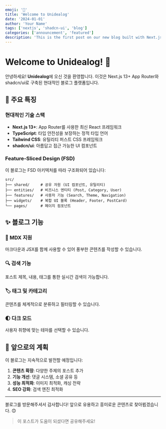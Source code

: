 ```yaml
---
emoji: '🎉'
title: 'Welcome to Unidealog'
date: '2024-01-01'
author: 'Your Name'
tags: ['nextjs', 'shadcn-ui', 'blog']
categories: ['announcement', 'featured']
description: 'This is the first post on our new blog built with Next.js and shadcn/ui.'
---
```


# Welcome to Unidealog! 🎉

안녕하세요! **Unidealog**에 오신 것을 환영합니다. 이것은 Next.js 13+ App Router와 shadcn/ui로 구축된 현대적인 블로그 플랫폼입니다.

## 🚀 주요 특징

### 현대적인 기술 스택
- **Next.js 13+**: App Router를 사용한 최신 React 프레임워크
- **TypeScript**: 타입 안전성을 보장하는 정적 타입 언어
- **Tailwind CSS**: 유틸리티 퍼스트 CSS 프레임워크
- **shadcn/ui**: 아름답고 접근 가능한 UI 컴포넌트

### Feature-Sliced Design (FSD)
이 블로그는 FSD 아키텍처를 따라 구조화되어 있습니다:

```
src/
├── shared/     # 공유 자원 (UI 컴포넌트, 유틸리티)
├── entities/   # 비즈니스 엔티티 (Post, Category, User)
├── features/   # 사용자 기능 (Search, Theme, Navigation)
├── widgets/    # 복합 UI 블록 (Header, Footer, PostCard)
└── pages/      # 페이지 컴포넌트
```

## ✨ 블로그 기능

### 📝 MDX 지원
마크다운과 JSX를 함께 사용할 수 있어 풍부한 콘텐츠를 작성할 수 있습니다.

### 🔍 검색 기능
포스트 제목, 내용, 태그를 통한 실시간 검색이 가능합니다.

### 🏷️ 태그 및 카테고리
콘텐츠를 체계적으로 분류하고 필터링할 수 있습니다.

### 🌓 다크 모드
사용자 취향에 맞는 테마를 선택할 수 있습니다.

## 🎯 앞으로의 계획

이 블로그는 지속적으로 발전할 예정입니다:

1. **콘텐츠 확장**: 다양한 주제의 포스트 추가
2. **기능 개선**: 댓글 시스템, 소셜 공유 등
3. **성능 최적화**: 이미지 최적화, 캐싱 전략
4. **SEO 강화**: 검색 엔진 최적화

---

블로그를 방문해주셔서 감사합니다! 앞으로 유용하고 흥미로운 콘텐츠로 찾아뵙겠습니다. 😊

> 이 포스트가 도움이 되셨다면 공유해주세요!
